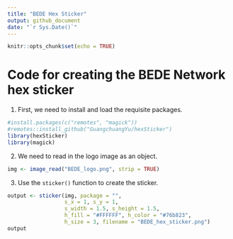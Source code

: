```yaml
---
title: "BEDE Hex Sticker"
output: github_document
date: "`r Sys.Date()`"
---
```


```r
knitr::opts_chunk$set(echo = TRUE)
```

# Code for creating the BEDE Network hex sticker

1.  First, we need to install and load the requisite packages.

```r
#install.packages(c("remotes", "magick"))   
#remotes::install_github("GuangchuangYu/hexSticker")
library(hexSticker)
library(magick)
```

2.  We need to read in the logo image as an object.

```r
img <- image_read("BEDE_logo.png", strip = TRUE)
```

3.  Use the `sticker()` function to create the sticker.

```r
output <- sticker(img, package = "", 
                  s_x = 1, s_y = 1,
                  s_width = 1.5, s_height = 1.5,
                  h_fill = "#FFFFFF", h_color = "#76b823",
                  h_size = 3, filename = "BEDE_hex_sticker.png")
output
```


